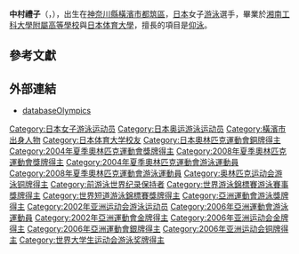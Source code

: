 {{japanese|japanese=中村 礼子|kana=なかむら れいこ|romaji=Nakamura Reiko}}
{{MedalTableTop}}
{{MedalCompetition|[[奧林匹克運動會|奧林匹克運動會]]}}
{{MedalBronze| [[2004年夏季奧林匹克運動會|2004年雅典]]<ref>{{cite web |url=http://sportsillustrated.cnn.com/olympics/2004/schedules/117BySport.html |title=2004 Olympic Games swimming results |accessdate=2007-07-22 |archive-date=2006-05-09 |archive-url=https://web.archive.org/web/20060509051921/http://sportsillustrated.cnn.com/olympics/2004/schedules/117BySport.html |dead-url=no }}</ref> | [[2004年夏季奧林匹克運動會游泳比賽|200米背泳]]}} 
{{MedalBronze  |[[2008年夏季奧林匹克運動會|2008年北京]] | [[2008年夏季奧林匹克運動會游泳比賽|200米背泳]]}}
{{MedalBottom}}

'''中村禮子'''（{{jpn|j=中村 礼子|hg=なかむら れいこ|rm=Nakamura Reiko}}，{{bd|1982年|5月17日|catIdx=Nakamura Reiko}}），出生在[[神奈川縣|神奈川縣]][[橫濱市|橫濱市]][[都筑區|都筑區]]，[[日本|日本]]女子[[游泳|游泳]]選手，畢業於[[湘南工科大學附屬高等學校|湘南工科大學附屬高等學校]]與[[日本体育大學|日本体育大學]]，擅長的項目是[[仰泳|仰泳]]。

== 參考文獻 ==
{{reflist}}

== 外部連結 ==
* [https://web.archive.org/web/20070308224503/http://www.databaseolympics.com/players/playerpage.htm?ilkid=NAKAMREI01 databaseOlympics]

{{亚洲运动会游泳比赛女子100米仰泳冠军}}
{{亚洲运动会游泳比赛女子200米仰泳冠军}}

{{Authority control}}
{{DEFAULTSORT:Nakamura Reiko}}
[[Category:日本女子游泳运动员|Category:日本女子游泳运动员]]
[[Category:日本奥运游泳运动员|Category:日本奥运游泳运动员]]
[[Category:橫濱市出身人物|Category:橫濱市出身人物]]
[[Category:日本体育大学校友|Category:日本体育大学校友]]
[[Category:日本奧林匹克運動會銅牌得主|Category:日本奧林匹克運動會銅牌得主]]
[[Category:2004年夏季奧林匹克運動會獎牌得主|Category:2004年夏季奧林匹克運動會獎牌得主]]
[[Category:2008年夏季奧林匹克運動會獎牌得主|Category:2008年夏季奧林匹克運動會獎牌得主]]
[[Category:2004年夏季奧林匹克運動會游泳運動員|Category:2004年夏季奧林匹克運動會游泳運動員]]
[[Category:2008年夏季奧林匹克運動會游泳運動員|Category:2008年夏季奧林匹克運動會游泳運動員]]
[[Category:奥林匹克运动会游泳铜牌得主|Category:奥林匹克运动会游泳铜牌得主]]
[[Category:前游泳世界纪录保持者|Category:前游泳世界纪录保持者]]
[[Category:世界游泳錦標賽游泳賽事獎牌得主|Category:世界游泳錦標賽游泳賽事獎牌得主]]
[[Category:世界短道游泳錦標賽獎牌得主|Category:世界短道游泳錦標賽獎牌得主]]
[[Category:亞洲運動會游泳獎牌得主|Category:亞洲運動會游泳獎牌得主]]
[[Category:2002年亚洲运动会游泳运动员|Category:2002年亚洲运动会游泳运动员]]
[[Category:2006年亞洲運動會游泳運動員|Category:2006年亞洲運動會游泳運動員]]
[[Category:2002年亞洲運動會金牌得主|Category:2002年亞洲運動會金牌得主]]
[[Category:2006年亚洲运动会金牌得主|Category:2006年亚洲运动会金牌得主]]
[[Category:2006年亞洲運動會銀牌得主|Category:2006年亞洲運動會銀牌得主]]
[[Category:2006年亚洲运动会铜牌得主|Category:2006年亚洲运动会铜牌得主]]
[[Category:世界大学生运动会游泳奖牌得主|Category:世界大学生运动会游泳奖牌得主]]